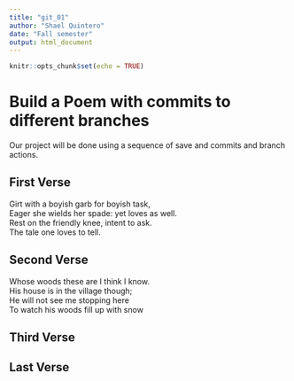 ```yaml
---
title: "git_01"
author: "Shael Quintero"
date: "Fall semester"
output: html_document
---
```


```r
knitr::opts_chunk$set(echo = TRUE)
```
# Build a Poem with commits to different branches
Our project will be done using a sequence of save and commits and branch actions.
<!-- Do not modify or change any text in "!--" bracketed areas such as this --- these are instructions to
you, if you change any of this the git program will notice it and compromise your git merging strategy !-->

## First Verse 
<!--Put the first five lines of a poem by Lewis Carrol in this section!-->
Girt with a boyish garb for boyish task,  
Eager she wields her spade: yet loves as well.  
Rest on the friendly knee, intent to ask.  
The tale one loves to tell. 

## Second Verse
<!--Put the first five lines of a poem by Robert Frost here!-->
Whose woods these are I think I know.   
His house is in the village though;   
He will not see me stopping here   
To watch his woods fill up with snow


## Third Verse
<!--Put the first two verses of The Walrus and the Carpenter here!-->

## Last Verse
<!--Put a short poem you created using chatGPT of 20 to 30 lines,here!-->
